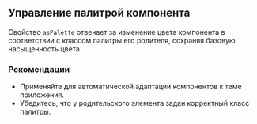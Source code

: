## Управление палитрой компонента

Свойство `asPalette` отвечает за изменение цвета компонента в соответствии с классом палитры его родителя, сохраняя базовую насыщенность цвета.

### Рекомендации

- Применяйте для автоматической адаптации компонентов к теме приложения.
- Убедитесь, что у родительского элемента задан корректный класс палитры.

